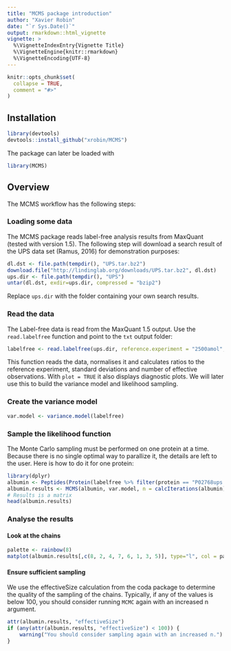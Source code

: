 ```yaml
---
title: "MCMS package introduction"
author: "Xavier Robin"
date: "`r Sys.Date()`"
output: rmarkdown::html_vignette
vignette: >
  %\VignetteIndexEntry{Vignette Title}
  %\VignetteEngine{knitr::rmarkdown}
  %\VignetteEncoding{UTF-8}
---
```


```r
knitr::opts_chunk$set(
  collapse = TRUE,
  comment = "#>"
)
```

## Installation

```r
library(devtools)
devtools::install_github("xrobin/MCMS")
```

The package can later be loaded with 
```r
library(MCMS)
```


## Overview

The MCMS workflow has the following steps:

### Loading some data

The MCMS package reads label-free analysis results from MaxQuant (tested with version 1.5). The following step will download a search result of the UPS data set (Ramus, 2016) for demonstration purposes:

```r
dl.dst <- file.path(tempdir(), "UPS.tar.bz2")
download.file("http://lindinglab.org/downloads/UPS.tar.bz2", dl.dst)
ups.dir <- file.path(tempdir(), "UPS")
untar(dl.dst, exdir=ups.dir, compressed = "bzip2")
```

Replace `ups.dir` with the folder containing your own search results. 

### Read the data

The Label-free data is read from the MaxQuant 1.5 output. Use the `read.labelfree` function and point to the `txt` output folder:

<!-- ```{r eval = FALSE} -->
```r
labelfree <- read.labelfree(ups.dir, reference.experiment = "2500amol", plot = TRUE)
```

This function reads the data, normalises it and calculates ratios to the reference experiment, standard deviations and number of effective observations. With `plot = TRUE` it also displays diagnostic plots. We will later use this to build the variance model and likelihood sampling.

### Create the variance model

```r
var.model <- variance.model(labelfree)
```

### Sample the likelihood function

The Monte Carlo sampling must be performed on one protein at a time. Because there is no single optimal way to parallize it, the details are left to the user. Here is how to do it for one protein:

```r
library(dplyr)
albumin <- Peptides(Protein(labelfree %>% filter(protein == "P02768ups|ALBU_HUMAN_UPS")))
albumin.results <- MCMS(albumin, var.model, n = calcIterations(albumin) / 10)
# Results is a matrix 
head(albumin.results)
```

### Analyse the results

#### Look at the chains
```r
palette <- rainbow(8)
matplot(albumin.results[,c(8, 2, 4, 7, 6, 1, 3, 5)], type="l", col = palette)
```

#### Ensure sufficient sampling
We use the effectiveSize calculation from the coda package to determine the quality of the sampling of the chains. Typically, if any of the values is below 100, you should consider running `MCMC` again with an increased n argument.

```r
attr(albumin.results, "effectiveSize")
if (any(attr(albumin.results, "effectiveSize") < 100)) {
	warning("You should consider sampling again with an increased n.")
}
```
